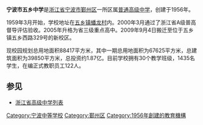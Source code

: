 '''宁波市五乡中学'''是[[浙江省|浙江省]][[宁波市|宁波市]][[鄞州区|鄞州区]]一所区属[[普通高级中学|普通高级中学]]，创建于1956年。

1959年3月开始，学校地址在[[五乡镇|五乡镇]][[蟠龙村|蟠龙村]]内。2000年3月通过了浙江省A级普高督导评估验收。2005年升格为省三级重点高中。2009年9月4日搬迁至位于五乡镇五乡西路329号的新校区。

现校园规划总用地面积88417平方米，其中一期总用地面积为67625平方米，总建筑面积为39850平方米，总投资约1.87亿。目前学校拥有30个教学班级，1435名学生，在编正式教职员工122人。

== 参见 ==
*[[浙江省高级中学列表|浙江省高级中学列表]]

{{浙江教育小作品}}
[[Category:宁波中等学校|Category:宁波中等学校]]
[[Category:鄞州区|Category:鄞州区]]
[[Category:1956年創建的教育機構|Category:1956年創建的教育機構]]